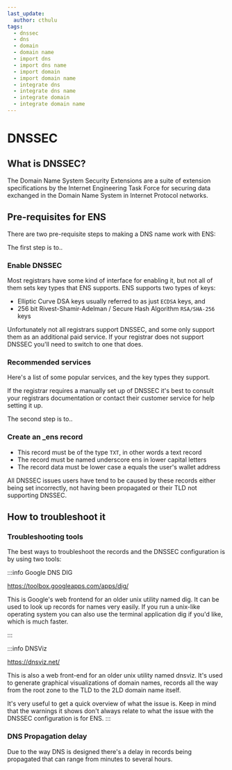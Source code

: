 ```yaml
---
last_update:
  author: cthulu
tags:
  - dnssec
  - dns
  - domain
  - domain name
  - import dns
  - import dns name
  - import domain
  - import domain name
  - integrate dns
  - integrate dns name
  - integrate domain
  - integrate domain name
---
```


# DNSSEC

## What is DNSSEC?
The Domain Name System Security Extensions are a suite of extension specifications by the Internet Engineering Task Force for securing data exchanged in the Domain Name System in Internet Protocol networks.

## Pre-requisites for ENS
There are two pre-requisite steps to making a DNS name work with ENS:

The first step is to..
### Enable DNSSEC
   
Most registrars have some kind of interface for enabling it, but not all of them sets key types that ENS supports.
ENS supports two types of keys:
	
 - Elliptic Curve DSA keys usually referred to as just `ECDSA` keys, and
 - 256 bit Rivest-Shamir-Adelman / Secure Hash Algorithm `RSA/SHA-256` keys

Unfortunately not all registrars support DNSSEC, and some only support them as an additional paid service.
If your registrar does not support DNSSEC you'll need to switch to one that does.

### Recommended services
Here's a list of some popular services, and the key types they support.

If the registrar requires a manually set up of DNSSEC it's best to consult your registrars documentation or contact their customer service for help setting it up.

The second step is to..
### Create an _ens record

 - This record must be of the type `TXT`, in other words a text record
 - The record must be named underscore ens in lower capital letters
 - The record data must be lower case a equals the user's wallet address

All DNSSEC issues users have tend to be caused by these records either being set incorrectly, not having been propagated or their TLD not supporting DNSSEC.

## How to troubleshoot it

### Troubleshooting tools
The best ways to troubleshoot the records and the DNSSEC configuration is by using two tools:

:::info Google DNS DIG
 
 https://toolbox.googleapps.com/apps/dig/

 This is Google's web frontend for an older unix utility named dig. It can be used to look up records for names very easily.
 If you run a unix-like operating system you can also use the terminal application dig if you'd like, which is much faster.

:::

:::info DNSViz

 https://dnsviz.net/

 This is also a web front-end for an older unix utility named dnsviz. It's used to generate graphical visualizations of domain names, records all the way from the root zone to the TLD to the 2LD domain name itself.

 It's very useful to get a quick overview of what the issue is. Keep in mind that the warnings it shows don't always relate to what the issue with the DNSSEC configuration is for ENS. 
:::

### DNS Propagation delay
Due to the way DNS is designed there's a delay in records being propagated that can range from minutes to several hours.